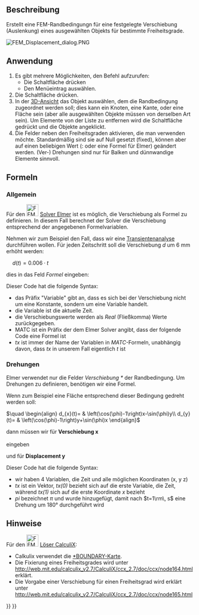 <languages/>

{{Docnav/de
|[[FEM_ConstraintRigidBody/de|RandbedingungStarrerKörper]]
|[[FEM_ConstraintContact/de|RandbedingungKontakt]]
|[[FEM_Workbench/de|FEM]]
|IconL=FEM_ConstraintRigidBody.svg
|IconR=FEM_ConstraintContact.svg
|IconC=Workbench_FEM.svg
}}

{{GuiCommandContainer|
{{GuiCommand/de
|Name=FEM ConstraintDisplacement
|Name/de=FEM RandbedingungVerschiebung
|MenuLocation=Modell → Mechanische Randbedingungen und Belastungen → Randbedingung Verschiebung
|Workbenches=[[FEM_Workbench/de|FEM]]
|Shortcut=
|SeeAlso=[[FEM_tutorial/de|FEM-Anleitung]]
}}
{{GuiCommandFemInfo/de
|Solvers=CalculiX, Elmer
}}
}}

<span id="Description"></span>
==Beschreibung==

Erstellt eine FEM-Randbedingungn für eine festgelegte Verschiebung (Auslenkung) eines ausgewählten Objekts für bestimmte Freiheitsgrade.

[[File:FEM_Displacement_dialog.PNG]]
{{Caption|The FEM displacement task panel}}

<span id="Usage"></span>
==Anwendung==

# Es gibt mehrere Möglichkeiten, den Befehl aufzurufen:
#* Die Schaltfläche {{Button|[[Image:FEM_ConstraintDisplacement.svg|16px]] '''Randbedingung Verschiebung'''}} drücken
#* Den Menüeintrag {{MenuCommand|Modell → Mechanische Randbedingungen und Belastungen → [[Image:FEM_ConstraintDisplacement.svg|16px]] Randbedingung Verschiebung}} auswählen.
# Die Schaltfläche {{Button|Hinzufügen}} drücken.
# In der [[3D_view/de|3D-Ansicht]] das Objekt auswählen, dem die Randbedingung zugeordnet werden soll; dies kann ein Knoten, eine Kante, oder eine Fläche sein (aber alle ausgewählten Objekte müssen von derselben Art sein). Um Elemente von der Liste zu entfernen wird die Schaltfläche {{Button|Entfernen}} gedrückt und die Objekte angeklickt.
# Die Felder neben den Freiheitsgraden aktivieren, die man verwenden möchte. Standardmäßig sind sie auf Null gesetzt (fixed), können aber auf einen beliebigen Wert ({{Version/de|0.21}}: oder eine Formel für Elmer) geändert werden. (Ver-) Drehungen sind nur für Balken und dünnwandige Elemente sinnvoll.

<span id="Formulas"></span>
==Formeln==

{{Version/de|0.21}}

<span id="General"></span>
===Allgemein===

Für den [[Image:FEM_SolverElmer.svg|32px]] [[FEM_SolverElmer|Solver Elmer]] ist es möglich, die Verschiebung als Formel zu definieren. In diesem Fall berechnet der Solver die Verschiebung entsprechend der angegebenen Formelvariablen.

Nehmen wir zum Beispiel den Fall, dass wir eine [[FEM_SolverElmer_SolverSettings/de#Timestepping_(transient_analyses)|Transientenanalyse]] durchführen wollen. Für jeden Zeitschritt soll die Verschiebung <math>d</math> um 6 mm erhöht werden:

<math>\quad
d(t)=0.006\cdot t
</math>

dies in das Feld ''Formel'' eingeben:</br>
{{incode| Variable "time"; Real MATC "0.006*tx"}}

Dieser Code hat die folgende Syntax:
* das Präfix "Variable" gibt an, dass es sich bei der Verschiebung nicht um eine Konstante, sondern um eine Variable handelt.
* die Variable ist die aktuelle Zeit.
* die Verschiebungswerte werden als ''Real'' (Fließkomma) Werte zurückgegeben.
* MATC ist ein Präfix der dem Elmer Solver angibt, dass der folgende Code eine Formel ist
* ''tx'' ist immer der Name der Variablen in ''MATC''-Formeln, unabhängig davon, dass ''tx'' in unserem Fall eigentlich ''t'' ist

<span id="Rotations"></span>
===Drehungen===

Elmer verwendet nur die Felder ''Verschiebung *'' der Randbedingung. Um Drehungen zu definieren, benötigen wir eine Formel.

Wenn zum Beispiel eine Fläche entsprechend dieser Bedingung gedreht werden soll:

<math>\quad
\begin{align}
d_{x}(t)= & \left(\cos(\phi)-1\right)x-\sin(\phi)y\\
d_{y}(t)= & \left(\cos(\phi)-1\right)y+\sin(\phi)x
\end{align}
</math>

dann müssen wir für '''Verschiebung x'''</br>
{{incode| Variable "Zeit, Koordinate"
Real MATC "(cos(tx(0)*pi)-1.0)*tx(1)-sin(tx(0)*pi)*tx(2)}}</br>
eingeben

und für '''Displacement y'''</br>
{{incode|  Variable "time, Coordinate"
Real MATC "(cos(tx(0)*pi)-1.0)*tx(2)+sin(tx(0)*pi)*tx(1)}}

Dieser Code hat die folgende Syntax:
* wir haben 4 Variablen, die Zeit und alle möglichen Koordinaten (x, y z)
* ''tx'' ist ein Vektor, ''tx(0)'' bezieht sich auf die erste Variable, die Zeit, während ''tx(1)'' sich auf die erste Koordinate ''x'' bezieht
* ''pi'' bezeichnet <math>\pi</math> und wurde hinzugefügt, damit nach <math>t=1\rm\, s</math> eine Drehung um 180° durchgeführt wird

<span id="Notes"></span>
==Hinweise==

<div class="mw-translate-fuzzy">
Für den [[Image:FEM_SolverCalculixCxxtools.svg|32px]] [[FEM_SolverCalculixCxxtools/de|Löser CalculiX]]:
* Calkulix verwendet die [https://web.mit.edu/calculix_v2.7/CalculiX/ccx_2.7/doc/ccx/node163.html *BOUNDARY-Karte].
* Die Fixierung eines Freiheitsgrades wird unter http://web.mit.edu/calculix_v2.7/CalculiX/ccx_2.7/doc/ccx/node164.html erklärt.
* Die Vorgabe einer Verschiebung für einen Freiheitsgrad wird erklärt unter http://web.mit.edu/calculix_v2.7/CalculiX/ccx_2.7/doc/ccx/node165.html
</div>


{{Docnav/de
|[[FEM_ConstraintRigidBody/de|RandbedingungStarrerKörper]]
|[[FEM_ConstraintContact/de|RandbedingungKontakt]]
|[[FEM_Workbench/de|FEM]]
|IconL=FEM_ConstraintRigidBody.svg
|IconR=FEM_ConstraintContact.svg
|IconC=Workbench_FEM.svg
}}

{{FEM Tools navi{{#translation:}}}}
{{Userdocnavi{{#translation:}}}}
